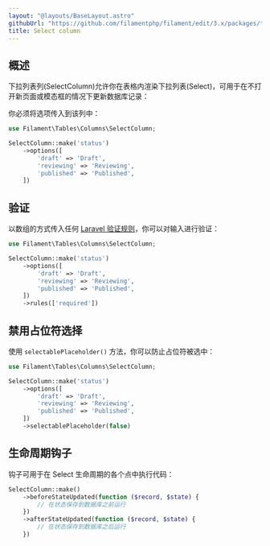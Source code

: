 ```yaml
---
layout: "@layouts/BaseLayout.astro"
githubUrl: "https://github.com/filamentphp/filament/edit/3.x/packages/tables/docs/03-columns/06-select.md"
title: Select column
---
```


## 概述

下拉列表列(SelectColumn)允许你在表格内渲染下拉列表(Select)，可用于在不打开新页面或模态框的情况下更新数据库记录：

你必须将选项传入到该列中：

```php
use Filament\Tables\Columns\SelectColumn;

SelectColumn::make('status')
    ->options([
        'draft' => 'Draft',
        'reviewing' => 'Reviewing',
        'published' => 'Published',
    ])
```

<AutoScreenshot name="tables/columns/select/simple" alt="Select column" version="3.x" />

## 验证

以数组的方式传入任何 [Laravel 验证规则](https://laravel.com/docs/validation#available-validation-rules)，你可以对输入进行验证：

```php
use Filament\Tables\Columns\SelectColumn;

SelectColumn::make('status')
    ->options([
        'draft' => 'Draft',
        'reviewing' => 'Reviewing',
        'published' => 'Published',
    ])
    ->rules(['required'])
```

## 禁用占位符选择

使用 `selectablePlaceholder()` 方法，你可以防止占位符被选中：

```php
use Filament\Tables\Columns\SelectColumn;

SelectColumn::make('status')
    ->options([
        'draft' => 'Draft',
        'reviewing' => 'Reviewing',
        'published' => 'Published',
    ])
    ->selectablePlaceholder(false)
```

## 生命周期钩子

钩子可用于在 Select 生命周期的各个点中执行代码：

```php
SelectColumn::make()
    ->beforeStateUpdated(function ($record, $state) {
        // 在状态保存到数据库之前运行
    })
    ->afterStateUpdated(function ($record, $state) {
        // 在状态保存到数据库之后运行
    })
```
